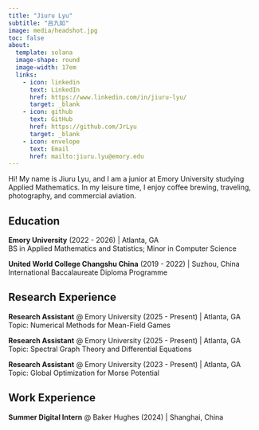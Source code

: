 ```yaml
---
title: "Jiuru Lyu"
subtitle: "吕九如"
image: media/headshot.jpg
toc: false
about: 
  template: solana
  image-shape: round
  image-width: 17em
  links:
    - icon: linkedin
      text: LinkedIn
      href: https://www.linkedin.com/in/jiuru-lyu/
      target: _blank
    - icon: github
      text: GitHub
      href: https://github.com/JrLyu
      target: _blank
    - icon: envelope
      text: Email
      href: mailto:jiuru.lyu@emory.edu
---
```


Hi! My name is Jiuru Lyu, and I am a junior at Emory University studying Applied Mathematics. In my leisure time, I enjoy coffee brewing, traveling, photography, and commercial aviation.

## Education
**Emory University** (2022 - 2026) | Atlanta, GA <br>
BS in Applied Mathematics and Statistics; Minor in Computer Science

**United World College Changshu China** (2019 - 2022) | Suzhou, China <br>
International Baccalaureate Diploma Programme

## Research Experience
**Research Assistant** @ Emory University (2025 - Present) | Atlanta, GA<br>
Topic: Numerical Methods for Mean-Field Games

**Research Assistant** @ Emory University (2025 - Present) | Atlanta, GA<br>
Topic: Spectral Graph Theory and Differential Equations

**Research Assistant** @ Emory University (2023 - Present) | Atlanta, GA<br>
Topic: Global Optimization for Morse Potential

## Work Experience
**Summer Digital Intern** @ Baker Hughes (2024) | Shanghai, China


